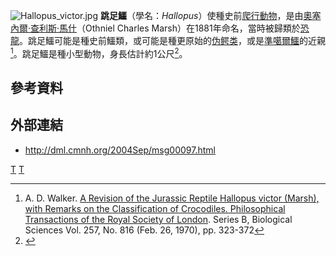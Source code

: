 {{Automatic Taxobox
| taxon = Hallopus
| fossil_range = [[侏羅紀|侏羅紀]]晚期
| image = Hallopus NT.jpg
| image_caption = 跳足鱷的想像圖
| authority = [[奧塞內爾·查利斯·馬什|Marsh]], [[1881|1881]]
| subdivision_ranks = [[種|種]]
| subdivision =
*'''跳足鱷 ''H. victor''''' <br><small>Marsh, 1881 ([[模式種|模式種]])</small>
}}

[[File:Hallopus_victor.jpg|thumb]] 
'''跳足鱷'''（學名：''Hallopus''）使種史前[[爬行動物|爬行動物]]，是由[[奧塞內爾·查利斯·馬什|奧塞內爾·查利斯·馬什]]（Othniel Charles Marsh）在1881年命名，當時被歸類於[[恐龍|恐龍]]。跳足鱷可能是種史前鱷類，或可能是種更原始的[[伪鳄类|伪鳄类]]，或是[[準噶爾鱷|準噶爾鱷]]的近親<ref>A. D. Walker. [http://www.jstor.org/discover/10.2307/2417013?uid=3737808&uid=2134&uid=2&uid=70&uid=4&sid=47699016768237 A Revision of the Jurassic Reptile Hallopus victor (Marsh), with Remarks on the Classification of Crocodiles. Philosophical Transactions of the Royal Society of London]. Series B, Biological Sciences Vol. 257, No. 816 (Feb. 26, 1970), pp. 323-372</ref>。跳足鱷是種小型動物，身長估計約1公尺<ref>{{Cite web |url=http://qilong.wordpress.com/2011/05/27/better-know-a-crocbeak-macelognathus-and-hallopus/ |title=存档副本 |access-date=2012-06-29 |archive-date=2020-09-19 |archive-url=https://web.archive.org/web/20200919054632/https://qilong.wordpress.com/2011/05/27/better-know-a-crocbeak-macelognathus-and-hallopus/ |dead-url=no }}</ref>。

== 參考資料 ==
{{reflist}}

==外部連結==
*http://dml.cmnh.org/2004Sep/msg00097.html {{Wayback|url=http://dml.cmnh.org/2004Sep/msg00097.html |date=20170106161008 }}
{{偽鱷類|L.}}
{{Taxonbar|from=Q1028254}}

[[Category:侏羅紀鱷形類|T]]
[[Category:喙頭鱷亞目|T]]


{{paleo-reptile-stub}}
{{Crocodilia-stub}}